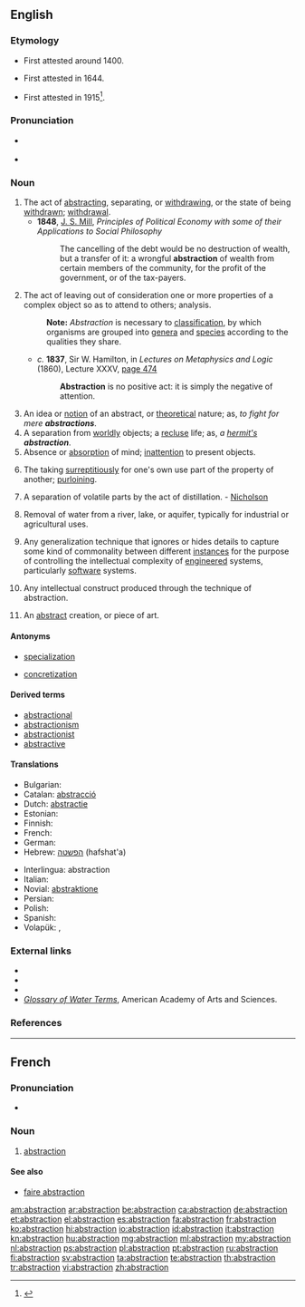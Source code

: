 ==English==
{{wikipedia|Abstraction (disambiguation)|Abstraction}}

===Etymology===
* First attested around 1400. {{suffix|abstract|tion}}
* {{sense|idea}} First attested in 1644.
* {{sense|art}} First attested in 1915<ref>{{reference-book | last = Dobbie | first = Elliott K. | coauthors = Dunmore, C. William, et al. | editor = Barnhart, Robert K.| title = Chambers Dictionary of Etymology | origyear = 1998 | year = 2004 | publisher = Chambers Harrap Publishers Ltd | location = Edinburgh, Scotland | isbn =0550142304 | pages = 5}}</ref>.

===Pronunciation===
* {{a|US}} {{IPA|/æb.ˈstɹæk.ʃən/}}
* {{audio|en-us-abstraction.ogg|Audio (US)}}

===Noun===
{{en-noun}}

# The act of [[abstracting]], separating, or [[withdrawing]], or the state of being [[withdrawn]]; [[withdrawal]].
#* '''1848''', [[w:John Stuart Mill|J. S. Mill]], ''Principles of Political Economy with some of their Applications to Social Philosophy''
#*: The cancelling of the debt would be no destruction of wealth, but a transfer of it: a wrongful '''abstraction''' of wealth from certain members of the community, for the profit of the government, or of the tax-payers.
# {{philosophy}} The act of leaving out of consideration one or more properties of a complex object so as to attend to others; analysis.
#: '''Note:''' ''Abstraction'' is necessary to [[classification]], by which organisms are grouped into [[genera]] and [[specie]]s according to the qualities they share.
#* ''c.'' '''1837''', Sir W. Hamilton, in ''Lectures on Metaphysics and Logic'' (1860), Lecture XXXV, [http://books.google.com/books?id=VuQQAAAAYAAJ&pg=PA474&dq=Abstraction-is-no-positive-act&ei=AMm4R_vkMY2kzgSI4MTEBQ page 474]
#*: '''Abstraction''' is no positive act: it is simply the negative of attention.
# An idea or [[notion]] of an abstract, or [[theoretical]] nature; as, ''to fight for mere '''abstractions'''''.
# A separation from [[worldly]] objects; a [[recluse]] life; as, ''a [[hermit|hermit's]] '''abstraction'''''.
# Absence or [[absorption]] of mind; [[inattention]] to present objects.
# {{context|neologism}} The taking [[surreptitiously]] for one's own use part of the property of another; [[purloining]].
# {{context|chemistry}} A separation of volatile parts by the act of distillation. - [[Nicholson]]
# {{context|engineering}} Removal of water from a river, lake, or aquifer, typically for industrial or agricultural uses.
# {{context|computing}} Any generalization technique that ignores or hides details to capture some kind of commonality between different [[instances]] for the purpose of controlling the intellectual complexity of [[engineered]] systems, particularly [[software]] systems.
# {{context|computing}} Any intellectual construct produced through the technique of abstraction.
# {{context|art}} An [[abstract]] creation, or piece of art.

====Antonyms====
* {{sense|philosophy}} [[specialization]]
* {{sense|philosophy}} [[concretization]]

====Derived terms====
* [[abstractional]]
* [[abstractionism]]
* [[abstractionist]]
* [[abstractive]]

====Translations====
{{trans-top|act of abstracting}}
* Bulgarian: {{t+|bg|абстракция|f|tr=abstráktsiya}}
* Catalan: [[abstracció]] {{f}}
* Dutch: [[abstractie]] {{f}}
* Estonian: {{t|et|abstraktsioon, üldistus, hajameelsus}}
* Finnish: {{t+|fi|abstrahointi}}
* French: {{t+|fr|abstraction|f}}
* German: {{t+|de|Abstraktion|f}}
* Hebrew: [[הפשטה]] (hafshat'a) {{f}}
{{trans-mid}}
* Interlingua: abstraction
* Italian: {{t-|it|astrazione|f}}
* Novial: [[abstraktione]]
* Persian: {{t|fa|تجرید|xs=Persian}}
* Polish: {{t+|pl|abstrakcja|f}}
* Spanish: {{t+|es|abstracción|f}}
* Volapük: {{t|vo|dezugam}}, {{t|vo|dezugot}}
{{trans-bottom}}

===External links===
* {{R:OneLook}}
* {{R:Century 1911}}
* {{R:Webster 1913}}
* ''[http://www.aaas.org/international/ehn/waterpop/gloss.htm Glossary of Water Terms]'', American Academy of Arts and Sciences.

===References===
<references/>

----

==French==

===Pronunciation===
* {{audio|Fr-abstraction.ogg|Audio}}

===Noun===
{{fr-noun|f}}

# [[#English|abstraction]]

====See also====
* [[faire abstraction]]

[[am:abstraction]]
[[ar:abstraction]]
[[be:abstraction]]
[[ca:abstraction]]
[[de:abstraction]]
[[et:abstraction]]
[[el:abstraction]]
[[es:abstraction]]
[[fa:abstraction]]
[[fr:abstraction]]
[[ko:abstraction]]
[[hi:abstraction]]
[[io:abstraction]]
[[id:abstraction]]
[[it:abstraction]]
[[kn:abstraction]]
[[hu:abstraction]]
[[mg:abstraction]]
[[ml:abstraction]]
[[my:abstraction]]
[[nl:abstraction]]
[[ps:abstraction]]
[[pl:abstraction]]
[[pt:abstraction]]
[[ru:abstraction]]
[[fi:abstraction]]
[[sv:abstraction]]
[[ta:abstraction]]
[[te:abstraction]]
[[th:abstraction]]
[[tr:abstraction]]
[[vi:abstraction]]
[[zh:abstraction]]
